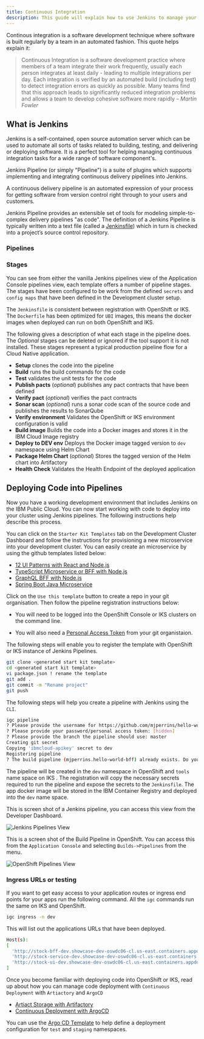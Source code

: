 ```yaml
---
title: Continuous Integration
description: This guide will explain how to use Jenkins to manage your Continuous Integration process
---
```


Continous integration is a software development technique where software is built regularly by a team in an automated fashion.
This quote helps explain it:

> Continuous Integration is a software development practice where members of a team integrate their work frequently,
> usually each person integrates at least daily - leading to multiple integrations per day.
> Each integration is verified by an automated build (including test) to
> detect integration errors as quickly as possible. Many teams find that this approach leads to significantly
> reduced integration problems and allows a team to develop cohesive software more rapidly
> <cite>– Martin Fowler</cite>

## What is Jenkins

Jenkins is a self-contained, open source automation server which can be used to automate all sorts of tasks related to building, testing, and delivering or deploying software.
It is a perfect tool for helping managing continuous integration tasks for a wide range of software component's.

Jenkins Pipeline (or simply "Pipeline") is a suite of plugins which supports implementing and integrating continuous delivery pipelines into Jenkins.

A continuous delivery pipeline is an automated expression of your process for getting software from version control right through to your users and customers.

Jenkins Pipeline provides an extensible set of tools for modeling simple-to-complex delivery pipelines "as code". The definition of a Jenkins Pipeline is typically written into a text file (called a [Jenkinsfile](https://jenkins.io/doc/pipeline/tour/hello-world/)) which in turn is checked into a project’s source control repository.


### Pipelines



### Stages

You can see from either the vanilla Jenkins pipelines view of the Application Console pipelines view, each template offers a number of pipeline stages. The stages have been configured to be work from the defined `secrets` and `config maps` that have been defined in the Development cluster setup.

The `Jenkinsfile` is consistent between registration with OpenShift or IKS. The `Dockerfile` has been optimized for `UBI` images, this means the docker images when deployed can run on both OpenShift and IKS.

The following gives a description of what each stage in the pipeline does. The *Optional* stages can be deleted or ignored if the tool support it is not installed. These stages represent a typical production pipeline flow for a Cloud Native application.

- **Setup** clones the code into the pipeline
- **Build** runs the build commands for the code
- **Test**	validates the unit tests for the code
- **Publish pacts**	(*optional*) publishes any pact contracts that have been defined
- **Verify pact** (*optional*) verifies the pact contracts
- **Sonar scan** (*optional*) runs a sonar code scan of the source code and publishes the results to SonarQube
- **Verify environment** Validates the OpenShift or IKS environment configuration is valid
- **Build image** Builds the code into a Docker images and stores it in the IBM Cloud Image registry
- **Deploy to DEV env**	Deploys the Docker image tagged version to `dev` namespace using Helm Chart
- **Package Helm Chart** (*optional*) Stores the tagged version of the Helm chart into Artifactory
- **Health Check** Validates the Health Endpoint of the deployed application


## Deploying Code into Pipelines

Now you have a working development environment that includes Jenkins on the IBM Public Cloud. You can now start working with code to deploy into your cluster using Jenkins pipelines. The following instructions help describe this process.

You can click on the `Starter Kit Templates` tab on the Development Cluster Dashboard and follow the instructions for provisioning a new microservice into your development cluster. You can easily create an microservice by using the github templates listed below:

* [12 UI Patterns with React and Node.js](https://github.com/ibm-garage-cloud/template-node-react)
* [TypeScript Microservice or BFF with Node.js](https://github.com/ibm-garage-cloud/template-node-typescript)
* [GraphQL BFF with Node.js](https://github.com/ibm-garage-cloud/template-graphql-typescript)
* [Spring Boot Java Microservice](https://github.com/ibm-garage-cloud/template-java-spring)

Click on the `Use this template` button to create a repo in your git organisation. Then follow the pipeline registration instructions below: 

- You will need to be logged into the OpenShift Console or IKS clusters on the command line. 

- You will also need a [Personal Access Token](https://help.github.com/en/articles/creating-a-personal-access-token-for-the-command-line) from your git organistaion.

The following steps will enable you to register the template with OpenShift or IKS instance of Jenkins Pipelines.

```bash
git clone <generated start kit template>
cd <generated start kit template>
vi package.json ! rename the template
git add .
git commit -m "Rename project"
git push
```

The following steps will help you create a pipeline with Jenkins using the `CLI`.

```bash
igc pipeline 
? Please provide the username for https://github.com/mjperrins/hello-world-bff.git: mperrins
? Please provide your password/personal access token: [hidden]
? Please provide the branch the pipeline should use: master
Creating git secret
Copying 'ibmcloud-apikey' secret to dev
Registering pipeline
? The build pipeline (mjperrins.hello-world-bff) already exists. Do you want to update it? (Y/n)
```

The pipeline will be created in the `dev` namespace in OpenShift and `tools` name space on IKS . The registration will copy the necessary secrets required to run the pipeline and expose the secrets to the `Jenkinsfile`. The app docker image will be stored in the IBM Container Registry and deployed into the `dev` name space. 


This is screen shot of a Jenkins pipeline, you can access this view from the Developer Dashboard.

![Jenkins Pipelines View](images/pipelines.png)

This is a screen shot of the Build Pipeline in OpenShift. You can access this from the `Application Console` and selecting `Builds->Pipelines` from the menu.

![OpenShift Pipelines View](images/ospipelines.png)


### Ingress URLs or testing

If you want to get easy access to your application routes or ingress end points for your apps run the following command. All the `igc` commands run the same on IKS and OpenShift.
```bash
igc ingress -n dev
```
This will list out the applications URLs that have been deployed.

```bash
Host(s):
[
  'http://stock-bff-dev.showcase-dev-oswdc06-cl.us-east.containers.appdomain.cloud',
  'http://stock-service-dev.showcase-dev-oswdc06-cl.us-east.containers.appdomain.cloud',
  'http://stock-ui-dev.showcase-dev-oswdc06-cl.us-east.containers.appdomain.cloud',
]
```

Once you become familiar with deploying code into OpenShift or IKS, read up about how you can manage code deployment with `Continuous Deployment` with `Artiactory` and `ArgoCD`

- [Artiact Storage with Artifactory](./ARTIFACTORY.md)
- [Continuous Deployment with ArgoCD](./ARGOCD.md)

You can use the [Argo CD Template](https://github.com/ibm-garage-cloud/template-argocd-test) to help define a deployment configuration for `test` and `staging` namespaces.



